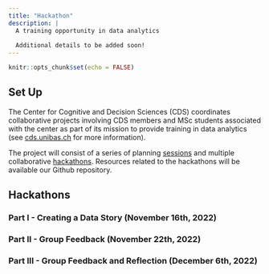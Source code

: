 ```yaml
---
title: "Hackathon"
description: |
  A training opportunity in data analytics
  
  Additional details to be added soon!
---
```


```r
knitr::opts_chunk$set(echo = FALSE)
```

## Set Up

The Center for Cognitive and Decision Sciences (CDS) coordinates collaborative projects involving CDS members and MSc students associated with the center as part of its mission to provide training in data analytics (see [cds.unibas.ch](www.cds.unibas.ch) for more information).

The project will consist of a series of planning [sessions]((https://psychologie.unibas.ch/de/fakultaet/abteilungen/cognitive-and-decision-sciences-305/events/)) and multiple collaborative [hackathons](hackathon.html). Resources related to the hackathons will be available our Github repository.

## Hackathons 

### Part I - Creating a Data Story (November 16th, 2022)


### Part II - Group Feedback (November 22th, 2022)


### Part III - Group Feedback and Reflection (December 6th, 2022)
